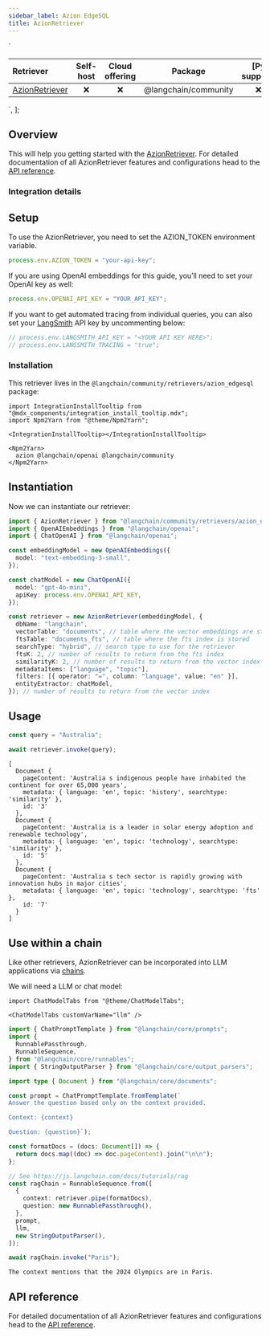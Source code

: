 ```yaml
---
sidebar_label: Azion EdgeSQL
title: AzionRetriever
---
```


  `
<table>
<colgroup>
<col style="width: 16%" />
<col style="width: 20%" />
<col style="width: 20%" />
<col style="width: 20%" />
<col style="width: 20%" />
</colgroup>
<thead>
<tr>
<th style="text-align: left;">Retriever</th>
<th style="text-align: center;">Self-host</th>
<th style="text-align: center;">Cloud offering</th>
<th style="text-align: center;">Package</th>
<th style="text-align: center;">[Py support]</th>
</tr>
</thead>
<tbody>
<tr>
<td style="text-align: left;"><a href="https://api.js.langchain.com/classes/_langchain_community.retrievers_azion_edgesql.AzionRetriever.html">AzionRetriever</a></td>
<td style="text-align: center;">❌</td>
<td style="text-align: center;">❌</td>
<td style="text-align: center;"><span class="citation" data-cites="langchain/community">@langchain/community</span></td>
<td style="text-align: center;">❌</td>
</tr>
</tbody>
</table>
`,
];

## Overview

This will help you getting started with the
[AzionRetriever](../../../docs/concepts/#retrievers). For detailed
documentation of all AzionRetriever features and configurations head to
the [API
reference](https://api.js.langchain.com/classes/_langchain_community.retrievers_azion_edgesql.AzionRetriever.html).

### Integration details

<div dangerouslySetInnerHTML={{ __html: quartoRawHtml[0] }} />

## Setup

To use the AzionRetriever, you need to set the AZION_TOKEN environment
variable.

```typescript
process.env.AZION_TOKEN = "your-api-key";
```

If you are using OpenAI embeddings for this guide, you’ll need to set
your OpenAI key as well:

```typescript
process.env.OPENAI_API_KEY = "YOUR_API_KEY";
```

If you want to get automated tracing from individual queries, you can
also set your [LangSmith](https://docs.smith.langchain.com/) API key by
uncommenting below:

```typescript
// process.env.LANGSMITH_API_KEY = "<YOUR API KEY HERE>";
// process.env.LANGSMITH_TRACING = "true";
```

### Installation

This retriever lives in the
`@langchain/community/retrievers/azion_edgesql` package:

```mdx-code-block
import IntegrationInstallTooltip from "@mdx_components/integration_install_tooltip.mdx";
import Npm2Yarn from "@theme/Npm2Yarn";

<IntegrationInstallTooltip></IntegrationInstallTooltip>

<Npm2Yarn>
  azion @langchain/openai @langchain/community
</Npm2Yarn>
```

## Instantiation

Now we can instantiate our retriever:

```typescript
import { AzionRetriever } from "@langchain/community/retrievers/azion_edgesql";
import { OpenAIEmbeddings } from "@langchain/openai";
import { ChatOpenAI } from "@langchain/openai";

const embeddingModel = new OpenAIEmbeddings({
  model: "text-embedding-3-small",
});

const chatModel = new ChatOpenAI({
  model: "gpt-4o-mini",
  apiKey: process.env.OPENAI_API_KEY,
});

const retriever = new AzionRetriever(embeddingModel, {
  dbName: "langchain",
  vectorTable: "documents", // table where the vector embeddings are stored
  ftsTable: "documents_fts", // table where the fts index is stored
  searchType: "hybrid", // search type to use for the retriever
  ftsK: 2, // number of results to return from the fts index
  similarityK: 2, // number of results to return from the vector index
  metadataItems: ["language", "topic"],
  filters: [{ operator: "=", column: "language", value: "en" }],
  entityExtractor: chatModel,
}); // number of results to return from the vector index
```

## Usage

```typescript
const query = "Australia";

await retriever.invoke(query);
```

```text
[
  Document {
    pageContent: 'Australia s indigenous people have inhabited the continent for over 65,000 years',
    metadata: { language: 'en', topic: 'history', searchtype: 'similarity' },
    id: '3'
  },
  Document {
    pageContent: 'Australia is a leader in solar energy adoption and renewable technology',
    metadata: { language: 'en', topic: 'technology', searchtype: 'similarity' },
    id: '5'
  },
  Document {
    pageContent: 'Australia s tech sector is rapidly growing with innovation hubs in major cities',
    metadata: { language: 'en', topic: 'technology', searchtype: 'fts' },
    id: '7'
  }
]
```

## Use within a chain

Like other retrievers, AzionRetriever can be incorporated into LLM
applications via [chains](../../../docs/how_to/sequence/).

We will need a LLM or chat model:

```mdx-code-block
import ChatModelTabs from "@theme/ChatModelTabs";

<ChatModelTabs customVarName="llm" />
```

```typescript
import { ChatPromptTemplate } from "@langchain/core/prompts";
import {
  RunnablePassthrough,
  RunnableSequence,
} from "@langchain/core/runnables";
import { StringOutputParser } from "@langchain/core/output_parsers";

import type { Document } from "@langchain/core/documents";

const prompt = ChatPromptTemplate.fromTemplate(`
Answer the question based only on the context provided.

Context: {context}

Question: {question}`);

const formatDocs = (docs: Document[]) => {
  return docs.map((doc) => doc.pageContent).join("\n\n");
};

// See https://js.langchain.com/docs/tutorials/rag
const ragChain = RunnableSequence.from([
  {
    context: retriever.pipe(formatDocs),
    question: new RunnablePassthrough(),
  },
  prompt,
  llm,
  new StringOutputParser(),
]);
```

```typescript
await ragChain.invoke("Paris");
```

```text
The context mentions that the 2024 Olympics are in Paris.
```

## API reference

For detailed documentation of all AzionRetriever features and
configurations head to the [API
reference](https://api.js.langchain.com/classes/_langchain_community.retrievers_azion_edgesql.AzionRetriever.html).
